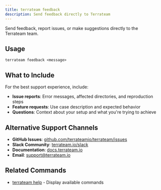 ```yaml
---
title: terrateam feedback
description: Send feedback directly to Terrateam
---
```


Send feedback, report issues, or make suggestions directly to the Terrateam team.

## Usage

```
terrateam feedback <message>
```

## What to Include

For the best support experience, include:

- **Issue reports**: Error messages, affected directories, and reproduction steps
- **Feature requests**: Use case description and expected behavior
- **Questions**: Context about your setup and what you're trying to achieve

## Alternative Support Channels

- **GitHub Issues**: [github.com/terrateamio/terrateam/issues](https://github.com/terrateamio/terrateam/issues)
- **Slack Community**: [terrateam.io/slack](https://terrateam.io/slack)
- **Documentation**: [docs.terrateam.io](https://docs.terrateam.io)
- **Email**: support@terrateam.io

## Related Commands

- [terrateam help](/reference/commands/help) - Display available commands
